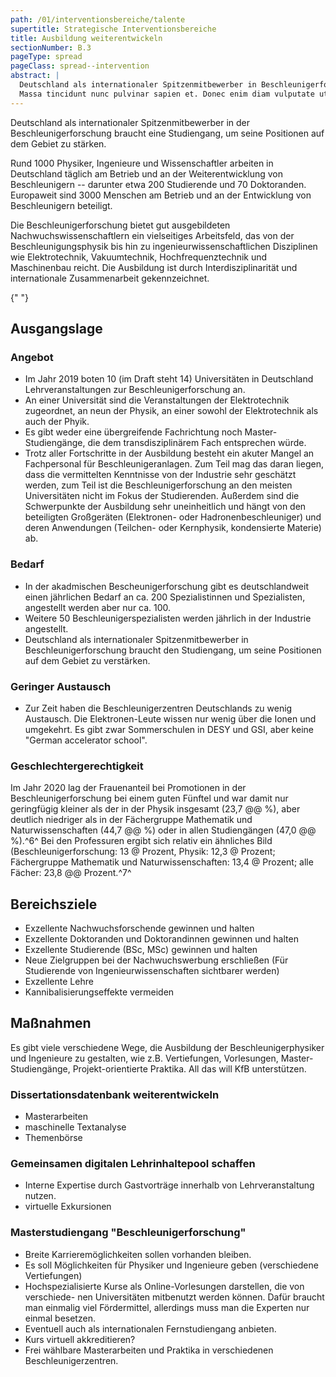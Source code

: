```yaml
---
path: /01/interventionsbereiche/talente
supertitle: Strategische Interventionsbereiche
title: Ausbildung weiterentwickeln
sectionNumber: B.3
pageType: spread
pageClass: spread--intervention
abstract: |
  Deutschland als internationaler Spitzenmitbewerber in Beschleunigerforschung braucht eienn Studiengang, um seine Positionen auf dem Gebiet zu verstärken.{.orange}
  Massa tincidunt nunc pulvinar sapien et. Donec enim diam vulputate ut. Tortor pretium viverra suspendisse potenti nullam ac tortor vitae purus.{.red}
---
```



<div class="spread--left spread-area--intro">

Deutschland als internationaler Spitzenmitbewerber in der Beschleunigerforschung braucht eine Studiengang, um seine Positionen auf dem Gebiet zu stärken.

Rund 1000 Physiker, Ingenieure und Wissenschaftler arbeiten in Deutschland täglich am Betrieb und an der Weiterentwicklung von Beschleunigern -- darunter etwa 200 Studierende und 70 Doktoranden. Europaweit sind 3000 Menschen am Betrieb und an der Entwicklung von Beschleunigern beteiligt.

Die Beschleunigerforschung bietet gut ausgebildeten Nachwuchswissenschaftlern ein vielseitiges Arbeitsfeld, das von der Beschleunigungsphysik bis hin zu ingenieurwissenschaftlichen Disziplinen wie Elektrotechnik, Vakuumtechnik, Hochfrequenztechnik und Maschinenbau reicht. Die Ausbildung ist durch Interdisziplinarität und internationale Zusammenarbeit gekennzeichnet.

</div>

<div class="spread--left spread-area--causal-map">

<CausalMap filter="talents" />

</div>

<div class="spread--left spread-area--1-7-9-13">

<Universities />{" "}

</div>

<div class="spread--right spread-area--c-1 spread-area--small">

## Ausgangslage

### Angebot

- Im Jahr 2019 boten 10 <note>(im Draft steht 14)</note> Universitäten in Deutschland Lehrveranstaltungen zur Beschleunigerforschung an.
- An einer Universität sind die Veranstaltungen der Elektrotechnik zugeordnet, an neun der Physik, an einer sowohl der Elektrotechnik als auch der Phyik.
- Es gibt weder eine übergreifende Fachrichtung noch Master-Studiengänge, die dem transdisziplinärem Fach entsprechen würde.
- Trotz aller Fortschritte in der Ausbildung besteht ein akuter Mangel an Fachpersonal für Beschleunigeranlagen. Zum Teil mag das daran liegen, dass die vermittelten Kenntnisse von der Industrie sehr geschätzt werden, zum Teil ist die Beschleunigerforschung an den meisten Universitäten nicht im Fokus der Studierenden. Außerdem sind die Schwerpunkte der Ausbildung sehr uneinheitlich und hängt von den beteiligten Großgeräten (Elektronen- oder Hadronenbeschleuniger) und deren Anwendungen (Teilchen- oder Kernphysik, kondensierte Materie) ab.

### Bedarf

- In der akadmischen Bescheunigerforschung gibt es deutschlandweit einen jährlichen Bedarf an ca. 200 Spezialistinnen und Spezialisten, angestellt werden aber nur ca. 100.
- Weitere 50 Beschleunigerspezialisten werden jährlich in der Industrie angestellt.
- Deutschland als internationaler Spitzenmitbewerber in Beschleunigerforschung braucht den Studiengang, um seine Positionen auf dem Gebiet zu verstärken.

### Geringer Austausch

- Zur Zeit haben die Beschleunigerzentren Deutschlands zu wenig Austausch. Die Elektronen-Leute wissen nur wenig über die Ionen und umgekehrt. Es gibt zwar Sommerschulen in DESY und GSI, aber keine "German accelerator school".

### Geschlechtergerechtigkeit

Im Jahr 2020 lag der Frauenanteil bei Promotionen in der Beschleunigerforschung bei einem guten Fünftel und war damit
nur geringfügig kleiner als der in der Physik insgesamt (23,7 @@ %), aber deutlich niedriger als in der Fächergruppe
Mathematik und Naturwissenschaften (44,7 @@ %) oder in allen Studiengängen (47,0 @@ %).^6^ Bei den Professuren ergibt
sich relativ ein ähnliches Bild (Beschleunigerforschung: 13 @ Prozent, Physik: 12,3 @ Prozent; Fächergruppe Mathematik
und Naturwissenschaften: 13,4 @ Prozent; alle Fächer: 23,8 @@ Prozent.^7^

</div>

<div class="spread--right spread-area--c-2 spread-area--small">

## Bereichsziele

- Exzellente Nachwuchsforschende gewinnen und halten
- Exzellente Doktoranden und Doktorandinnen gewinnen und halten
- Exzellente Studierende (BSc, MSc) gewinnen und halten
- Neue Zielgruppen bei der Nachwuchswerbung erschließen (Für Studierende von Ingenieurwissenschaften sichtbarer werden)
- Exzellente Lehre
- Kannibalisierungseffekte vermeiden

</div>

<div class="spread--right spread-area--c-3 spread-area--small">

## Maßnahmen

Es gibt viele verschiedene Wege, die Ausbildung der Beschleunigerphysiker und Ingenieure zu gestalten, wie z.B. Vertiefungen, Vorlesungen, Master-Studiengänge, Projekt-orientierte Praktika. All das will KfB unterstützen.

### **Dissertationsdatenbank** weiterentwickeln

- Masterarbeiten
- maschinelle Textanalyse
- Themenbörse

### Gemeinsamen digitalen Lehrinhaltepool schaffen

- Interne Expertise durch Gastvorträge innerhalb von Lehrveranstaltung nutzen.
- virtuelle Exkursionen

### Masterstudiengang "Beschleunigerforschung"

- Breite Karrieremöglichkeiten sollen vorhanden bleiben.
- Es soll Möglichkeiten für Physiker und Ingenieure geben (verschiedene Vertiefungen)
- Hochspezialisierte Kurse als Online-Vorlesungen darstellen, die von verschiede- nen Universitäten mitbenutzt werden können. Dafür braucht man einmalig viel Fördermittel, allerdings muss man die Experten nur einmal besetzen.
- Eventuell auch als internationalen Fernstudiengang anbieten.
- Kurs virtuell akkreditieren?
- Frei wählbare Masterarbeiten und Praktika in verschiedenen Beschleunigerzentren.

</div>

<div style="display: none">

## Shaukat Khan

In Deutschland hat das Lehrangebot in der Beschleunigerforschung mit der Zahl von Professuren und Universitäten, die Beschleunigerkurse anbieten, zugenommen. Hinzu kommen Beschleuniger"schulen", die von CERN und anderen Organisationen angeboten werden. Auch die Zahl der Lehrbücher ist gestiegen.

Einige deutsche Universitäten unterhalten auch eigene Beschleunigeranlagen (z.B. Bonn, Darmstadt, Dortmund, Karlsruhe, Mainz), befinden sich in der Nähe von Großforschungseinrichtungen (z.B. Berlin, Darmstadt, Dresden, Heidelberg, Hamburg) oder führen Experimente zu neuartigen Beschleunigungsmechanismen durch (z.B. Düsseldorf, Erlangen, Jena, Hamburg). Andere Universitäten betonen theoretische und numerischen Ansätze (z.B. Darmstadt, Rostock). Aus der fruchtbaren Zusammenarbeit zwischen Universitäten und Helmholtz-Zentren sowie Universitäten untereinander sind u.a. Graduiertenkollegs und ein Exzellenzcluster erwachsen. Die Begegnung zwischen Studierenden findet in diesen koordinierten Programmen, in der BMBF-Verbundforschung, in Konferenzen und Workshops sowie insbesondere während der Frühjahrstagungen der Deutschen Physikalischen Gesellschaft statt.

Das strategische Ziel, das hohe Niveau der Ausbildung zu erhalten und zu verbessern, soll mit verschiedenen Maßnahmen verfolgt werden. Neben der Unterstützung zukünftiger koordinierter Programme (z.B. Graduiertenkollegs) soll der Austausch von Lehrmaterialien (Skripte, Übungsaufgaben, Videos etc.) und die Begegnung von Studierenden gefördert werden. Neben Exkursionen zu den Großforschungseinrichtungen bieten digitale Medien eine Chance, z.B. Vorlesungen, Praktika und Exkursionen im virtuellen Format.

</div>
